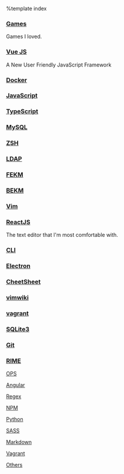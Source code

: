 %template index

=== [[./games|Games]] ===
Games I loved.

=== [[./vuejs|Vue JS]] ===
A New User Friendly JavaScript Framework

=== [[./docker|Docker]] ===

=== [[JavaScript]] ===

=== [[TypeScript]] ===

=== [[MySQL]] ===

=== [[ZSH]] ===

=== [[LDAP]] ===

=== [[FEKM]] ===

=== [[BEKM]] ===

=== [[Vim]] ===

=== [[./reactjs|ReactJS]] ===

The text editor that I'm most comfortable with.

=== [[CLI]] ===

=== [[./electron|Electron]] ===

=== [[./cheetsheet|CheetSheet]] ===

=== [[vimwiki]] ===

=== [[vagrant]] ===

=== [[sqlite3|SQLite3]] ===

=== [[./git|Git]] ===

=== [[rime|RIME]] ===

[[OPS]]

[[Angular]]

[[Regex]]

[[NPM]]

[[Python]]

[[SASS]]

[[Markdown]]

[[Vagrant]]

[[Others]]
